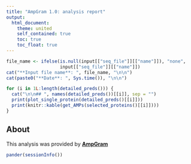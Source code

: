 ```yaml
---
title: "AmpGram 1.0: analysis report"
output:
  html_document:
    theme: united
    self_contained: true
    toc: true
    toc_float: true
---
```


<style>
img {
    max-width: none;

    /* other options:
    max-width: 200%;
    max-width: 700px;
    max-width: 9in;
    max-width: 25cm;
    etc
    */
}
</style>

```r
file_name <- ifelse(is.null(input[["seq_file"]][["name"]]), "none",
                    input[["seq_file"]][["name"]])
cat("**Input file name**: ", file_name, "\n\n")
cat(paste0("**Date**: ", Sys.time()), "\n\n")

```


```r

for (i in 1L:length(detailed_preds())) {
  cat("\n\n## ", names(detailed_preds())[[i]], sep = "")
  print(plot_single_protein(detailed_preds()[[i]]))
  print(knitr::kable(get_AMPs(selected_proteins()[[i]])))
}
```

## About

This analysis was provided by [**AmpGram**](https://github.com/michbur/AmpGram)

```r
pander(sessionInfo())
```


